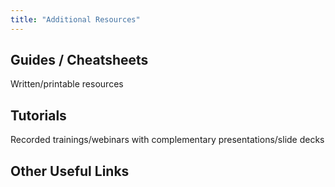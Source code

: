 ```yaml
---
title: "Additional Resources"
---
```


## Guides / Cheatsheets

Written/printable resources

## Tutorials

Recorded trainings/webinars with complementary presentations/slide decks

## Other Useful Links

